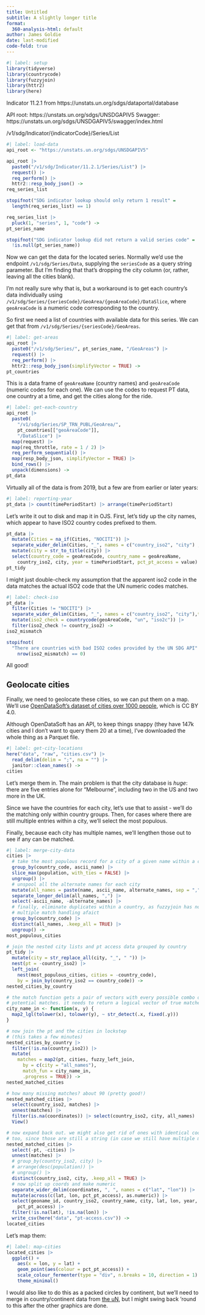 ```yaml
---
title: Untitled
subtitle: A slightly longer title
format:
  360-analysis-html: default
author: James Goldie
date: last-modified
code-fold: true
---
```


```r
#| label: setup
library(tidyverse)
library(countrycode)
library(fuzzyjoin)
library(httr2)
library(here)
```

Indicator 11.2.1 from https://unstats.un.org/sdgs/dataportal/database

API root: https://unstats.un.org/sdgs/UNSDGAPIV5
Swagger: https://unstats.un.org/sdgs/UNSDGAPIV5/swagger/index.html

/v1/sdg/Indicator/{indicatorCode}/Series/List
```r
#| label: load-data
api_root <- "https://unstats.un.org/sdgs/UNSDGAPIV5"

api_root |>
  paste0("/v1/sdg/Indicator/11.2.1/Series/List") |>
  request() |>
  req_perform() |>
  httr2::resp_body_json() ->
req_series_list

stopifnot("SDG indicator lookup should only return 1 result" =
  length(req_series_list) == 1)

req_series_list |>
  pluck(1, "series", 1, "code") ->
pt_series_name

stopifnot("SDG indicator lookup did not return a valid series code" =
  !is.null(pt_series_name))
```

Now we can get the data for the located series. Normally we'd use the endpoint `/v1/sdg/Series/Data`, supplying the `seriesCode` as a query string parameter. But I'm finding that that's dropping the city column (or, rather, leaving all the cities blank).

I'm not really sure why that is, but a workaround is to get each country's data individually using `/v1/sdg/Series/{seriesCode}/GeoArea/{geoAreaCode}/DataSlice`, where `geoAreaCode` is a numeric code corresponding to the country.

So first we need a list of countries with available data for this series. We can get that from `/v1/sdg/Series/{seriesCode}/GeoAreas`.

```r
#| label: get-areas
api_root |>
  paste0("/v1/sdg/Series/", pt_series_name, "/GeoAreas") |>
  request() |>
  req_perform() |>
  httr2::resp_body_json(simplifyVector = TRUE) ->
pt_countries
```

This is a data frame of `geoAreaName` (country names) and `geoAreaCode` (numeric codes for each one). We can use the codes to request PT data, one country at a time, and get the cities along for the ride.

```r
#| label: get-each-country
api_root |>
  paste0(
    "/v1/sdg/Series/SP_TRN_PUBL/GeoArea/",
    pt_countries[["geoAreaCode"]],
    "/DataSlice") |>
  map(request) |>
  map(req_throttle, rate = 1 / 2) |>
  req_perform_sequential() |>
  map(resp_body_json, simplifyVector = TRUE) |>
  bind_rows() |>
  unpack(dimensions) ->
pt_data
```

Virtually all of the data is from 2019, but a few are from earlier or later years:

```r
#| label: reporting-year
pt_data |> count(timePeriodStart) |> arrange(timePeriodStart)
```

Let's write it out to disk and map it in OJS. First, let's tidy up the city names, which appear to have ISO2 country codes prefixed to them.

```r
pt_data |>
  mutate(Cities = na_if(Cities, "NOCITI")) |>
  separate_wider_delim(Cities, "_", names = c("country_iso2", "city") ,too_many = "merge") |>
  mutate(city = str_to_title(city)) |>
  select(country_code = geoAreaCode, country_name = geoAreaName,
    country_iso2, city, year = timePeriodStart, pct_pt_access = value) ->
pt_tidy
```

I might just double-check my assumption that the apparent iso2 code in the data matches the actual ISO2 code that the UN numeric codes matches.

```r
#| label: check-iso
pt_data |>
  filter(Cities != "NOCITI") |>
  separate_wider_delim(Cities, "_", names = c("country_iso2", "city"),too_many = "merge") |>
  mutate(iso2_check = countrycode(geoAreaCode, "un", "iso2c")) |>
  filter(iso2_check != country_iso2) ->
iso2_mismatch

stopifnot(
  "There are countries with bad ISO2 codes provided by the UN SDG API" =
    nrow(iso2_mismatch) == 0)
```

All good!

## Geolocate cities

Finally, we need to geolocate these cities, so we can put them on a map. We'll use [OpenDataSoft's dataset of cities over 1000 people](https://public.opendatasoft.com/explore/dataset/geonames-all-cities-with-a-population-1000), which is CC BY 4.0.

Although OpenDataSoft has an API, to keep things snappy (they have 147k cities and I don't want to query them 20 at a time), I've downloaded the whole thing as a Parquet file.


```r
#| label: get-city-locations
here("data", "raw", "cities.csv") |>
  read_delim(delim = ";", na = "") |>
  janitor::clean_names() ->
cities
```

Let's merge them in. The main problem is that the city database is _huge_: there are five entries alone for "Melbourne", including two in the US and two more in the UK.

Since we have the countries for each city, let's use that to assist - we'll do the matching only within country groups. Then, for cases where there are still multiple entries within a city, we'll select the most populous.

Finally, because each city has multiple names, we'll lengthen those out to see if any can be matched.

```r
#| label: merge-city-data
cities |>
  # take the most populous record for a city of a given name within a country
  group_by(country_code, ascii_name) |>
  slice_max(population, with_ties = FALSE) |>
  ungroup() |>
  # unspool all the alternate names for each city
  mutate(all_names = paste(name, ascii_name, alternate_names, sep = ",")) |>
  separate_longer_delim(all_names, ",") |>
  select(-ascii_name, -alternate_names) |>
  # finally, eliminate duplicates within a country, as fuzzyjoin has no
  # multiple match handling afaict
  group_by(country_code) |>
  distinct(all_names, .keep_all = TRUE) |>
  ungroup() ->
most_populous_cities

# join the nested city lists and pt access data grouped by country
pt_tidy |>
  mutate(city = str_replace_all(city, "_", " ")) |>
  nest(pt = -country_iso2) |>
  left_join(
    nest(most_populous_cities, cities = -country_code),
    by = join_by(country_iso2 == country_code)) ->
nested_cities_by_country

# the match function gets a pair of vectors with every possible combo of
# potential matches. it needs to return a logical vector of true matches
city_name_in <- function(x, y) {
  map2_lgl(tolower(x), tolower(y), ~ str_detect(.x, fixed(.y)))
}

# now join the pt and the cities in lockstep
# (this takes a few minutes)
nested_cities_by_country |>
  filter(!is.na(country_iso2)) |>
  mutate(
    matches = map2(pt, cities, fuzzy_left_join,
      by = c(city = "all_names"),
      match_fun = city_name_in,
      .progress = TRUE)) ->
nested_matched_cities

# how many missing matches? about 90 (pretty good!)
nested_matched_cities |>
  select(country_iso2, matches) |>
  unnest(matches) |>
  filter(is.na(coordinates)) |> select(country_iso2, city, all_names) |>
  View()

# now expand back out. we might also get rid of ones with identical coordinates
# too, since those are still a string (in case we still have multiple matches)
nested_matched_cities |>
  select(-pt, -cities) |>
  unnest(matches) |>
  # group_by(country_iso2, city) |>
  # arrange(desc(population)) |>
  # ungroup() |>
  distinct(country_iso2, city, .keep_all = TRUE) |>
  # now split up coords and make numeric
  separate_wider_delim(coordinates, ", ", names = c("lat", "lon")) |>
  mutate(across(c(lat, lon, pct_pt_access), as.numeric)) |>
  select(geoname_id, country_iso2, country_name, city, lat, lon, year, population,
    pct_pt_access) |>
  filter(!is.na(lat), !is.na(lon)) |>
  write_csv(here("data", "pt-access.csv")) ->
located_cities
```

Let's map them:

```r
#| label: map-cities
located_cities |>
  ggplot() +
    aes(x = lon, y = lat) +
    geom_point(aes(colour = pct_pt_access)) +
    scale_colour_fermenter(type = "div", n.breaks = 10, direction = 1) +
    theme_minimal()
```

I would also like to do this as a packed circles by continent, but we'll need to merge in country/continent data from [the uN](https://unstats.un.org/unsd/methodology/m49), but I might swing back 'round to this after the other graphics are done.
